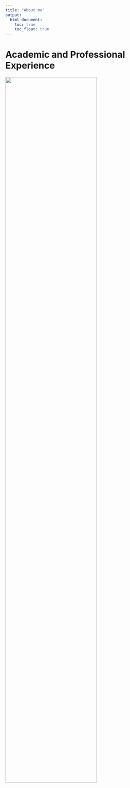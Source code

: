 ```yaml
---
title: "About me"
output: 
  html_document:
    toc: true
    toc_float: true
---
```


# Academic and Professional Experience

<img src="images/sl_resume.png" style="width:75%">

